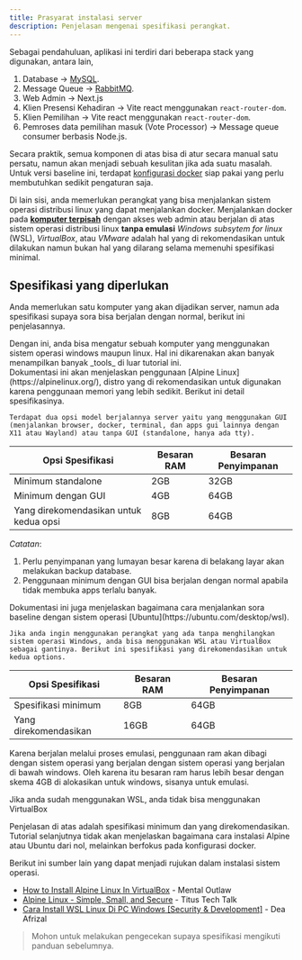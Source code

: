 ```yaml
---
title: Prasyarat instalasi server
description: Penjelasan mengenai spesifikasi perangkat.
---
```


Sebagai pendahuluan, aplikasi ini terdiri dari beberapa stack yang digunakan, antara lain,

1. Database -> [MySQL](https://www.mysql.com/).
2. Message Queue -> [RabbitMQ](https://www.rabbitmq.com/).
3. Web Admin -> Next.js
4. Klien Presensi Kehadiran -> Vite react menggunakan `react-router-dom`.
5. Klien Pemilihan -> Vite react menggunakan `react-router-dom`.
6. Pemroses data pemilihan masuk (Vote Processor) -> Message queue consumer berbasis Node.js.

Secara praktik, semua komponen di atas bisa di atur secara manual satu persatu, namun akan menjadi sebuah kesulitan jika ada suatu masalah. Untuk versi baseline ini, terdapat [konfigurasi docker](https://github.com/sora-vp/baseline-docker) siap pakai yang perlu membutuhkan sedikit pengaturan saja.

Di lain sisi, anda memerlukan perangkat yang bisa menjalankan sistem operasi distribusi linux yang dapat menjalankan docker. Menjalankan docker pada <u>**komputer terpisah**</u> dengan akses web admin atau berjalan di atas sistem operasi distribusi linux **tanpa emulasi** _Windows subsytem for linux_ (WSL), _VirtualBox_, atau _VMware_ adalah hal yang di rekomendasikan untuk dilakukan namun bukan hal yang dilarang selama memenuhi spesifikasi minimal.


## Spesifikasi yang diperlukan

Anda memerlukan satu komputer yang akan dijadikan server, namun ada spesifikasi supaya sora bisa berjalan dengan normal, berikut ini penjelasannya.

<Aside>
  Dengan ini, anda bisa mengatur sebuah komputer yang menggunakan sistem operasi
  windows maupun linux. Hal ini dikarenakan akan banyak menampilkan banyak
  _tools_ di luar tutorial ini.
</Aside>

<Tabs>
  <TabItem label="Linux distro native">
    <Aside type="tip" title="Rekomendasi distro">
      Dokumentasi ini akan menjelaskan penggunaan [Alpine Linux](https://alpinelinux.org/), distro yang di rekomendasikan untuk digunakan karena penggunaan memori yang lebih sedikit. Berikut ini detail spesifikasinya.
    </Aside>

    Terdapat dua opsi model berjalannya server yaitu yang menggunakan GUI (menjalankan browser, docker, terminal, dan apps gui lainnya dengan X11 atau Wayland) atau tanpa GUI (standalone, hanya ada tty).

| Opsi Spesifikasi                       | Besaran RAM | Besaran Penyimpanan |
|----------------------------------------|-------------|---------------------|
| Minimum standalone                     | 2GB         | 32GB                |
| Minimum dengan GUI                     | 4GB         | 64GB                |
| Yang direkomendasikan untuk kedua opsi | 8GB         | 64GB                |

_Catatan_:
1. Perlu penyimpanan yang lumayan besar karena di belakang layar akan melakukan backup database.
2. Penggunaan minimum dengan GUI bisa berjalan dengan normal apabila tidak membuka apps terlalu banyak.
  </TabItem>
  <TabItem label="Windows Subsystem for Linux / VirtualBox">
    <Aside>Dokumentasi ini juga menjelaskan bagaimana cara menjalankan sora baseline dengan sistem operasi [Ubuntu](https://ubuntu.com/desktop/wsl).</Aside>

    Jika anda ingin menggunakan perangkat yang ada tanpa menghilangkan sistem operasi Windows, anda bisa menggunakan WSL atau VirtualBox sebagai gantinya. Berikut ini spesifikasi yang direkomendasikan untuk kedua options.

| Opsi Spesifikasi                       | Besaran RAM | Besaran Penyimpanan |
|----------------------------------------|-------------|---------------------|
| Spesifikasi minimum                    | 8GB         | 64GB                |
| Yang direkomendasikan                  | 16GB        | 64GB                |

Karena berjalan melalui proses emulasi, penggunaan ram akan dibagi dengan sistem operasi yang berjalan dengan sistem operasi yang berjalan di bawah windows. Oleh karena itu besaran ram harus lebih besar dengan skema 4GB di alokasikan untuk windows, sisanya untuk emulasi.

<Aside type="danger" title="Perhatian">Jika anda sudah menggunakan WSL, anda tidak bisa menggunakan VirtualBox</Aside>
  </TabItem>
</Tabs>

Penjelasan di atas adalah spesifikasi minimum dan yang direkomendasikan. Tutorial selanjutnya tidak akan menjelaskan bagaimana cara instalasi Alpine atau Ubuntu dari nol, melainkan berfokus pada konfigurasi docker.

Berikut ini sumber lain yang dapat menjadi rujukan dalam instalasi sistem operasi.
- <a href="https://www.youtube.com/watch?v=LRx8QIzxsUQ" target="_blank" rel="noopener noreferer">How to Install Alpine Linux In VirtualBox</a> - Mental Outlaw
- <a href="https://www.youtube.com/watch?v=UmXNI9PcxDI" target="_blank" rel="noopener noreferer">Alpine Linux - Simple, Small, and Secure</a> - Titus Tech Talk
- <a href="https://www.youtube.com/watch?v=9I3jwpPyFMY" target="_blank" rel="noopener noreferer">Cara Install WSL Linux Di PC Windows [Security & Development]</a> - Dea Afrizal

> Mohon untuk melakukan pengecekan supaya spesifikasi mengikuti panduan sebelumnya.